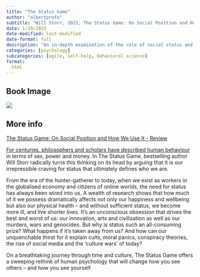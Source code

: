 ```yaml
---
title: "The Status Game"
author: "albertprofe"
subtitle: "Will Storr, 2021, The Status Game: On Social Position and How We Use It"
date: 1/20/2023
date-modified: last-modified
date-format: full
description: "An in-depth examination of the role of social status and prestige in our lives. The Status Game provides insights and strategies for navigating the complex world of status and prestige, so you can achieve your goals and live a more fulfilling life."
categories: [psychology]
subcategories: [agile, self-help, behavioral science]
format:
  html
---
```


## Book Image

![](/books/statusGame.jpeg)

## More info

[The Status Game: On Social Position and How We Use It - Review](https://darwinianbusiness.com/2022/01/08/the-status-game-by-will-storr/){.external}

[For centuries, philosophers and scholars have described human behaviour](https://www.goodreads.com/book/show/58642436-the-status-game){.external} in terms of sex, power and money. In The Status Game, bestselling author Will Storr radically turns this thinking on its head by arguing that it is our irrepressible craving for status that ultimately defines who we are.

From the era of the hunter-gatherer to today, when we exist as workers in the globalised economy and citizens of online worlds, the need for status has always been wired into us. A wealth of research shows that how much of it we possess dramatically affects not only our happiness and wellbeing but also our physical health – and without sufficient status, we become more ill, and live shorter lives. It’s an unconscious obsession that drives the best and worst of us: our innovation, arts and civilisation as well as our murders, wars and genocides. But why is status such an all-consuming prize? What happens if it’s taken away from us? And how can our unquenchable thirst for it explain cults, moral panics, conspiracy theories, the rise of social media and the ‘culture wars’ of today?

On a breathtaking journey through time and culture, The Status Game offers a sweeping rethink of human psychology that will change how you see others – and how you see yourself